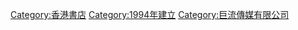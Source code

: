 [[Category:香港書店|Category:香港書店]]
[[Category:1994年建立|Category:1994年建立]]
[[Category:巨流傳媒有限公司|Category:巨流傳媒有限公司]]